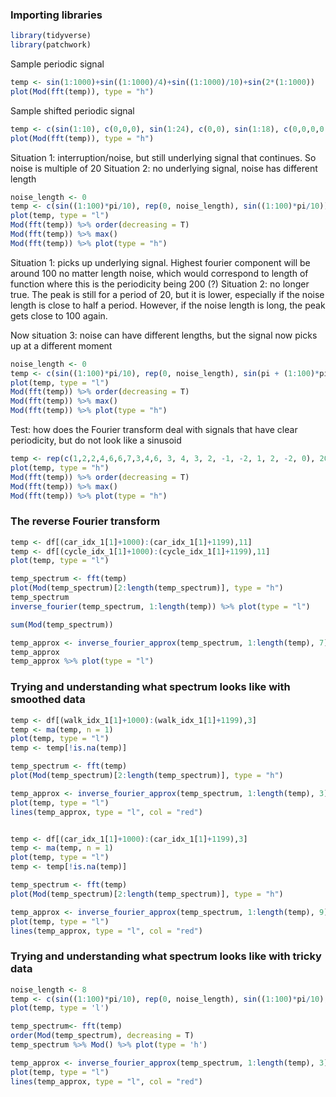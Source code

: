 ### Importing libraries

```r
library(tidyverse)
library(patchwork)
```

Sample periodic signal
```r
temp <- sin(1:1000)+sin((1:1000)/4)+sin((1:1000)/10)+sin(2*(1:1000))
plot(Mod(fft(temp)), type = "h")
```

Sample shifted periodic signal
```r
temp <- c(sin(1:10), c(0,0,0), sin(1:24), c(0,0), sin(1:18), c(0,0,0,0,0,0), sin(1:5), c(0,0), sin(1:41), c(0,0), sin(1:61), c(0,0,0,0)) 
plot(Mod(fft(temp)), type = "h")
```

Situation 1: interruption/noise, but still underlying signal that continues. So noise is multiple of 20
Situation 2: no underlying signal, noise has different length

```r
noise_length <- 0
temp <- c(sin((1:100)*pi/10), rep(0, noise_length), sin((1:100)*pi/10)) 
plot(temp, type = "l")
Mod(fft(temp)) %>% order(decreasing = T)
Mod(fft(temp)) %>% max()
Mod(fft(temp)) %>% plot(type = "h")
```

Situation 1: picks up underlying signal. Highest fourier component will be around 100 no matter length noise, which would correspond to length of function where this is the periodicity being 200 (?)
Situation 2: no longer true. The peak is still for a period of 20, but it is lower, especially if the noise length is close to half a period. However, if the noise length is long, the peak gets close to 100 again. 

Now situation 3: noise can have different lengths, but the signal now picks up at a different moment
```r
noise_length <- 0
temp <- c(sin((1:100)*pi/10), rep(0, noise_length), sin(pi + (1:100)*pi/10)) 
plot(temp, type = "l")
Mod(fft(temp)) %>% order(decreasing = T)
Mod(fft(temp)) %>% max()
Mod(fft(temp)) %>% plot(type = "h")
```

Test: how does the Fourier transform deal with signals that have clear periodicity, but do not look like a sinusoid

```r
temp <- rep(c(1,2,2,4,6,6,7,3,4,6, 3, 4, 3, 2, -1, -2, 1, 2, -2, 0), 20)
plot(temp, type = "h")
Mod(fft(temp)) %>% order(decreasing = T)
Mod(fft(temp)) %>% max()
Mod(fft(temp)) %>% plot(type = "h")
```

### The reverse Fourier transform

```r
temp <- df[(car_idx_1[1]+1000):(car_idx_1[1]+1199),11] 
temp <- df[(cycle_idx_1[1]+1000):(cycle_idx_1[1]+1199),11] 
plot(temp, type = "l")

temp_spectrum <- fft(temp)
plot(Mod(temp_spectrum)[2:length(temp_spectrum)], type = "h")
temp_spectrum
inverse_fourier(temp_spectrum, 1:length(temp)) %>% plot(type = "l")

sum(Mod(temp_spectrum))

temp_approx <- inverse_fourier_approx(temp_spectrum, 1:length(temp), 7)
temp_approx
temp_approx %>% plot(type = "l")
```

### Trying and understanding what spectrum looks like with smoothed data

```r
temp <- df[(walk_idx_1[1]+1000):(walk_idx_1[1]+1199),3] 
temp <- ma(temp, n = 1)
plot(temp, type = "l")
temp <- temp[!is.na(temp)]

temp_spectrum <- fft(temp)
plot(Mod(temp_spectrum)[2:length(temp_spectrum)], type = "h")

temp_approx <- inverse_fourier_approx(temp_spectrum, 1:length(temp), 3)
plot(temp, type = "l")
lines(temp_approx, type = "l", col = "red")


temp <- df[(car_idx_1[1]+1000):(car_idx_1[1]+1199),3] 
temp <- ma(temp, n = 1)
plot(temp, type = "l")
temp <- temp[!is.na(temp)]

temp_spectrum <- fft(temp)
plot(Mod(temp_spectrum)[2:length(temp_spectrum)], type = "h")

temp_approx <- inverse_fourier_approx(temp_spectrum, 1:length(temp), 9)
plot(temp, type = "l")
lines(temp_approx, type = "l", col = "red")
```

### Trying and understanding what spectrum looks like with tricky data

```r
noise_length <- 8
temp <- c(sin((1:100)*pi/10), rep(0, noise_length), sin((1:100)*pi/10), rep(0, noise_length), sin((1:100)*pi/10), rep(0, noise_length), sin((1:100)*pi/10), rep(0, noise_length), sin((1:100)*pi/10)) 
plot(temp, type = 'l')

temp_spectrum<- fft(temp)
order(Mod(temp_spectrum), decreasing = T)
temp_spectrum %>% Mod() %>% plot(type = 'h') 

temp_approx <- inverse_fourier_approx(temp_spectrum, 1:length(temp), 3)
plot(temp, type = "l")
lines(temp_approx, type = "l", col = "red")
```